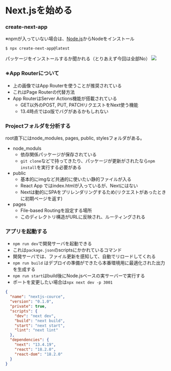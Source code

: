 # Next.jsを始める

### create-next-app
※npmが入っていない場合は、[Node.js](https://nodejs.org/ja)からNodeをインストール
```shell
$ npx create-next-app@latest
```
パッケージをインストールするか聞かれる（とりあえず今回は全部No）
![](../../img/2023-09/start_next.png)


### ※App Routerについて
- 上の画像ではApp Routerを使うことが推奨されている
- これはPage Routerの代替方法
- App RouterはServer Actions機能が搭載されている
  - GET以外のPOST, PUT, PATCHリクエストをNext使う機能
  - 13.4時点ではα版でバグがあるかもしれない

### Projectフォルダを分析する
root直下にはnode_modules, pages, public, stylesフォルダがある。

- node_moduls
  - 依存関係パッケージが保存されている
  - `git clone`などで持ってきたり、パッケージが更新がされたなら`npm install`を実行する必要がある
- public
  - 基本的にimgなど共通的に使いたい静的ファイルが入る
  - React App ではindex.htmlが入っているが、Nextにはない
  - Nextは動的にSPAをプリレンダリングするため(リクエストがあったときに初期ページを返す)
- pages
  - File-based Routingを設定する場所
  - このディレクトリ構造がURLに反映され、ルーティングされる

### アプリを起動する
- `npm run dev`で開発サーバを起動できる
- これは`package.json`のscriptsにかかれているコマンド
- 開発サーバでは、ファイル更新を感知して、自動でリロードしてくれる
- `npm run build` はデプロイの準備ができたら本番環境用に最適化された出力を生成する
- `npm run start`はbuild後にNode.jsベースの実サーバーで実行する
- ポートを変更したい場合は`npx next dev -p 3001`

```json
{
  "name": "nextjs-cource",
  "version": "0.1.0",
  "private": true,
  "scripts": {
    "dev": "next dev",
    "build": "next build",
    "start": "next start",
    "lint": "next lint"
  },
  "dependencies": {
    "next": "13.4.19",
    "react": "18.2.0",
    "react-dom": "18.2.0"
  }
}
```




